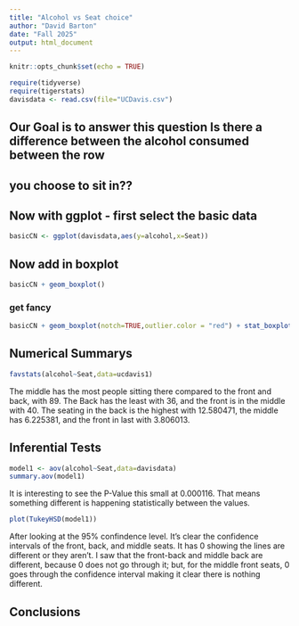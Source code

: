 ```yaml
---
title: "Alcohol vs Seat choice"
author: "David Barton"
date: "Fall 2025"
output: html_document
---
```


```r
knitr::opts_chunk$set(echo = TRUE)
```

```r
require(tidyverse)
require(tigerstats)
davisdata <- read.csv(file="UCDavis.csv")
```
## Our Goal is to answer this question Is there a difference between the alcohol consumed between the row
## you choose to sit in??

## Now with ggplot - first select the basic data

```r
basicCN <- ggplot(davisdata,aes(y=alcohol,x=Seat))
```
## Now add in boxplot

```r
basicCN + geom_boxplot()
```
  
  
### get fancy  

```r
basicCN + geom_boxplot(notch=TRUE,outlier.color = "red") + stat_boxplot(geom ='errorbar') + labs(title="Fancy notch boxplot \n with 2 lines")
```

## Numerical Summarys 

```r
favstats(alcohol~Seat,data=ucdavis1)
```

The middle has the most people sitting there compared to the front and back, with 89. The Back has the least with 36, and the front is in the middle with 40. The seating in the back is the highest with 12.580471, the middle has 6.225381, and the front in last with 3.806013.

## Inferential Tests

```r
model1 <- aov(alcohol~Seat,data=davisdata)
summary.aov(model1)
```

It is interesting to see the P-Value this small at 0.000116. That means something different is happening statistically between the values.  

```r
plot(TukeyHSD(model1))
```

After looking at the 95% confindence level. It's clear the confidence intervals of the front, back, and middle seats. It has 0 showing the lines are different or they aren't. I saw that the front-back and middle back are different, because 0 does not go through it; but, for the middle front seats, 0 goes through the confidence interval making it clear there is nothing different.   

## Conclusions


